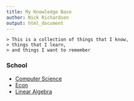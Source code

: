 ```yaml
---
title: My Knowledge Base
author: Nick Richardson
output: html_document
---
```

    > This is a collection of things that I know,
    > things that I learn,
    > and things I want to remember

### School
  - [Computer Science](school/computer-science/index.html) 
  - [Econ](school/EC205/index.html)
  - [Linear Algebra](school/linear_algebra/index.html)
